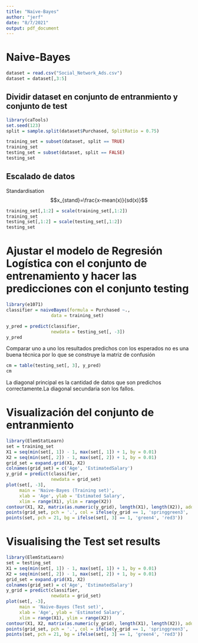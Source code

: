 ```yaml
---
title: "Naive-Bayes"
author: "jerf"
date: "8/7/2021"
output: pdf_document
---
```


# Naive-Bayes


```r
dataset = read.csv("Social_Network_Ads.csv")
dataset = dataset[,3:5]
```




## Dividir dataset en conjunto de entranmiento y conjunto de test

```r
library(caTools)
set.seed(123)
split = sample.split(dataset$Purchased, SplitRatio = 0.75)
```



```r
training_set = subset(dataset, split == TRUE)
training_set
testing_set = subset(dataset, split == FALSE)
testing_set
```


## Escalado de datos

Standardisation $$x_{stand}=\frac{x-mean(x)}{sd(x)}$$

```r
training_set[,1:2] = scale(training_set[,1:2])
training_set
testing_set[,1:2] = scale(testing_set[,1:2])
testing_set
```

# Ajustar el modelo de Regresión Logística con el conjunto de entrenamiento y hacer las predicciones con el conjunto testing

```r
library(e1071)
classifier = naiveBayes(formula = Purchased ~.,
                 data = training_set)
```





```r
y_pred = predict(classifier,
                 newdata = testing_set[, -3])
y_pred
```




Comparar uno a uno los resultados predichos con los esperados no es una buena técnica por lo que se construye la matriz de confusión

```r
cm = table(testing_set[, 3], y_pred)
cm
```

La diagonal principal es la cantidad de datos que son predichos correctamente.La diagonal secundaria son los fallos. 

# Visualización del conjunto de entranmiento

```r
library(ElemStatLearn)
set = training_set
X1 = seq(min(set[, 1]) - 1, max(set[, 1]) + 1, by = 0.01)
X2 = seq(min(set[, 2]) - 1, max(set[, 2]) + 1, by = 0.01)
grid_set = expand.grid(X1, X2)
colnames(grid_set) = c('Age', 'EstimatedSalary')
y_grid = predict(classifier,
                 newdata = grid_set)
plot(set[, -3],
     main = 'Naive-Bayes (Training set)',
     xlab = 'Age', ylab = 'Estimated Salary',
     xlim = range(X1), ylim = range(X2))
contour(X1, X2, matrix(as.numeric(y_grid), length(X1), length(X2)), add = TRUE)
points(grid_set, pch = '.', col = ifelse(y_grid == 1, 'springgreen3', 'tomato'))
points(set, pch = 21, bg = ifelse(set[, 3] == 1, 'green4', 'red3'))

```


# Visualising the Test set results

```r
library(ElemStatLearn)
set = testing_set
X1 = seq(min(set[, 1]) - 1, max(set[, 1]) + 1, by = 0.01)
X2 = seq(min(set[, 2]) - 1, max(set[, 2]) + 1, by = 0.01)
grid_set = expand.grid(X1, X2)
colnames(grid_set) = c('Age', 'EstimatedSalary')
y_grid = predict(classifier,
                 newdata = grid_set)
plot(set[, -3],
     main = 'Naive-Bayes (Test set)',
     xlab = 'Age', ylab = 'Estimated Salary',
     xlim = range(X1), ylim = range(X2))
contour(X1, X2, matrix(as.numeric(y_grid), length(X1), length(X2)), add = TRUE)
points(grid_set, pch = '.', col = ifelse(y_grid == 1, 'springgreen3', 'tomato'))
points(set, pch = 21, bg = ifelse(set[, 3] == 1, 'green4', 'red3'))
```

